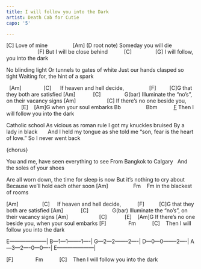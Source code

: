 ```yaml
---
title: I will follow you into the Dark
artist: Death Cab for Cutie
capo: '5'

---
```


[C]
Love of mine
                [Am] (D root note)
Someday you will die
                     [F]
But I will be close behind
          [C]                [G]
I will follow, you into the dark

No blinding light
Or tunnels to gates of white
Just our hands clasped so tight
Waiting for, the hint of a spark 

::: {.callout appearance="minimal"} 
  [Am]               [C]     
If heaven and hell decide,      
          [F]         [C]G
that they both are satisfied
[Am]            [C]                G(bar)
Illuminate the "no's", on their vacancy signs
[Am]                     [C]
If there's no one beside you,
          [E]    [Am]G
when your soul embarks
Bb                 Bbm           [F](C root note)
Then I will follow you into the dark
:::

Catholic school
As vicious as roman rule
I got my knuckles bruised 
By a lady in black
     
And I held my tongue 
as she told me "son, fear is the heart of love." 
So I never went back

{chorus}

You and me, have seen everything to see
From Bangkok to Calgary  
And the soles of your shoes
 
Are all worn down, the time for sleep is now
But it's nothing to cry about  
Because we'll hold each other soon
[Am]                 Fm    Fm
in the blackest of rooms 

[Am]                [C]    
If heaven and hell decide, 
          [F]          [C]G
that they both are satisfied
[Am]            [C]                G(bar)
Illuminate the "no's", on their vacancy signs
[Am]                     [C]            [E]    [Am]G
If there's no one beside you, when your soul embarks
[F]               Fm           [C]   
Then I will follow you into the dark

:::{.song-tab}
E---------------------|
B---1---1--------1----|
G---2---2--------2----|
D---0---0--------2----|
A---3---2----0---0----|
E---------------------|
:::

[F]               Fm           [C]   
Then I will follow you into the dark



